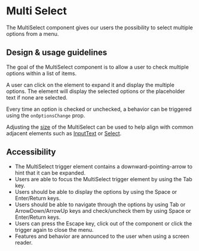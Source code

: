 
<Meta title="Components/Selections/MultiSelect" />

# Multi Select

The MultiSelect component gives our users the possibility to select multiple
options from a menu.

## Design & usage guidelines

The goal of the MultiSelect component is to allow a user to check multiple
options within a list of items.

A user can click on the element to expand it and display the multiple options.
The element will display the selected options or the placeholder text if none
are selected.

Every time an option is checked or unchecked, a behavior can be triggered using
the `onOptionsChange` prop.

Adjusting the
[size](../?path=/story/components-selections-multiselect-web--sizes) of the
MultiSelect can be used to help align with common adjacent elements such as
[InputText](../?path=/docs/components-forms-and-inputs-inputtext--docs) or
[Select](../?path=/docs/components-selections-select--select).

## Accessibility

- The MultiSelect trigger element contains a downward-pointing-arrow to hint
  that it can be expanded.
- Users are able to focus the MultiSelect trigger element by using the Tab key.
- Users should be able to display the options by using the Space or Enter/Return
  keys.
- Users should be able to navigate through the options by using Tab or
  ArrowDown/ArrowUp keys and check/uncheck them by using Space or Enter/Return
  keys.
- Users can press the Escape key, click out of the component or click the
  trigger again to close the menu.
- Features and behavior are announced to the user when using a screen reader.
